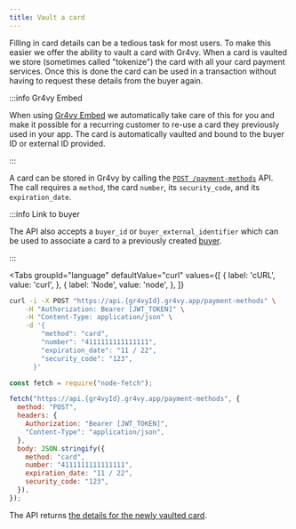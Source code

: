 ```yaml
---
title: Vault a card
---
```



Filling in card details can be a tedious task for most users. To make this
easier we offer the ability to vault a card with Gr4vy. When a card is vaulted
we store (sometimes called "tokenize") the card with all your card payment
services. Once this is done the card can be used in a transaction without having
to request these details from the buyer again.

:::info Gr4vy Embed

When using [Gr4vy Embed][embed] we automatically take care of this for you and
make it possible for a recurring customer to re-use a card they previously used
in your app. The card is automatically vaulted and bound to the buyer ID or
external ID provided.

:::

A card can be stored in Gr4vy by calling the [`POST /payment-methods`][api] API.
The call requires a `method`, the card `number`, its `security_code`, and its
`expiration_date`.

:::info Link to buyer

The API also accepts a `buyer_id` or `buyer_external_identifier` which can be
used to associate a card to a previously created [buyer].

:::

<Tabs
  groupId="language"
  defaultValue="curl"
  values={[
    { label: 'cURL', value: 'curl', },
    { label: 'Node', value: 'node', },
  ]}
>
  <TabItem value="curl">

```bash {5-8}
curl -i -X POST "https://api.{gr4vyId}.gr4vy.app/payment-methods" \
    -H "Authorization: Bearer [JWT_TOKEN]" \
    -H "Content-Type: application/json" \
    -d '{
        "method": "card",
        "number": "4111111111111111",
        "expiration_date": "11 / 22",
        "security_code": "123",
      }'
```

  </TabItem>
  <TabItem value="node">

```js {10-13}
const fetch = require("node-fetch");

fetch("https://api.{gr4vyId}.gr4vy.app/payment-methods", {
  method: "POST",
  headers: {
    Authorization: "Bearer [JWT_TOKEN]",
    "Content-Type": "application/json",
  },
  body: JSON.stringify({
    method: "card",
    number: "4111111111111111",
    expiration_date: "11 / 22",
    security_code: "123",
  }),
});
```

  </TabItem>
</Tabs>

The API returns [the details for the newly vaulted card][api].

[api]: /reference#operation/store-payment-method
[buyer]: /guides/buyers/associate-card
[embed]: /guides/web-checkout/embed

